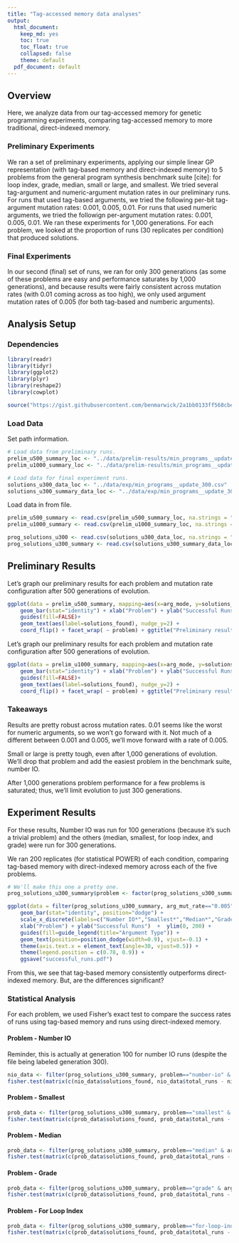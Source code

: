 ```yaml
---
title: "Tag-accessed memory data analyses"
output: 
  html_document: 
    keep_md: yes
    toc: true
    toc_float: true
    collapsed: false
    theme: default
  pdf_document: default
---
```


## Overview

Here, we analyze data from our tag-accessed memory for genetic programming experiments, comparing tag-accessed memory to more traditional, direct-indexed memory.

### Preliminary Experiments

We ran a set of preliminary experiments, applying our simple linear GP representation (with tag-based memory and direct-indexed memory) to 5 problems from the general program synthesis benchmark suite [cite]: for loop index, grade, median, small or large, and smallest.
We tried several tag-argument and numeric-argument mutation rates in our preliminary runs. 
For runs that used tag-based arguments, we tried the following per-bit tag-argument mutation rates: 0.001, 0.005, 0.01.
For runs that used numeric arguments, we tried the followign per-argument mutation rates: 0.001, 0.005, 0.01.
We ran these experiments for 1,000 generations.
For each problem, we looked at the proportion of runs (30 replicates per condition) that produced solutions.

### Final Experiments

In our second (final) set of runs, we ran for only 300 generations (as some of these problems are easy and performance saturates by 1,000 generations), and because results were fairly consistent across mutation rates (with 0.01 coming across as too high), we only used argument mutation rates of 0.005 (for both tag-based and numberic arguments).

## Analysis Setup

### Dependencies

```r
library(readr)
library(tidyr)
library(ggplot2)
library(plyr)
library(reshape2)
library(cowplot)

source("https://gist.githubusercontent.com/benmarwick/2a1bb0133ff568cbe28d/raw/fb53bd97121f7f9ce947837ef1a4c65a73bffb3f/geom_flat_violin.R")
```

### Load Data

Set path information.
```r
# Load data from preliminary runs.
prelim_u500_summary_loc <- "../data/prelim-results/min_programs__update_500__solutions_summary.csv"
prelim_u1000_summary_loc <- "../data/prelim-results/min_programs__update_1000__solutions_summary.csv"

# Load data for final experiment runs.
solutions_u300_data_loc <- "../data/exp/min_programs__update_300.csv"
solutions_u300_summary_data_loc <- "../data/exp/min_programs__update_300__solutions_summary.csv"
```

Load data in from file.
```r

prelim_u500_summary <- read.csv(prelim_u500_summary_loc, na.strings = "NONE")
prelim_u1000_summary <- read.csv(prelim_u1000_summary_loc, na.strings = "NONE")

prog_solutions_u300 <- read.csv(solutions_u300_data_loc, na.strings = "NONE")
prog_solutions_u300_summary <- read.csv(solutions_u300_summary_data_loc, na.strings = "NONE")

```

## Preliminary Results

Let's graph our preliminary results for each problem and mutation rate configuration after 500 generations of evolution.

```r
ggplot(data = prelim_u500_summary, mapping=aes(x=arg_mode, y=solutions_found, fill=arg_mode)) +
    geom_bar(stat="identity") + xlab("Problem") + ylab("Successful Runs")  +  ylim(0, 30) +
    guides(fill=FALSE)+
    geom_text(aes(label=solutions_found), nudge_y=2) + 
    coord_flip() + facet_wrap( ~ problem) + ggtitle("Preliminary results @ 500 generations")
```

Let's graph our preliminary results for each problem and mutation rate configuration after 500 generations of evolution.

```r
ggplot(data = prelim_u1000_summary, mapping=aes(x=arg_mode, y=solutions_found, fill=arg_mode)) +
    geom_bar(stat="identity") + xlab("Problem") + ylab("Successful Runs")  +  ylim(0, 30) +
    guides(fill=FALSE)+
    geom_text(aes(label=solutions_found), nudge_y=2) + 
    coord_flip() + facet_wrap( ~ problem) + ggtitle("Preliminary results @ 1000 generations")
```
### Takeaways

Results are pretty robust across mutation rates. 0.01 seems like the worst for numeric arguments, so we won't go forward with it. Not much of a different between 0.001 and 0.005, we'll move forward with a rate of 0.005.

Small or large is pretty tough, even after 1,000 generations of evolution. We'll drop that problem and add the easiest problem in the benchmark suite, number IO.

After 1,000 generations problem performance for a few problems is saturated; thus, we'll limit evolution to just 300 generations.

## Experiment Results

For these results, Number IO was run for 100 generations (because it's such a trivial problem) and the others (median, smallest, for loop index, and grade) were run for 300 generations.

We ran 200 replicates (for statistical POWER) of each condition, comparing tag-based memory with direct-indexed memory across each of the five problems.

```r
# We'll make this one a pretty one.
prog_solutions_u300_summary$problem <- factor(prog_solutions_u300_summary$problem, levels=c("number-io","smallest","median","grade","for-loop-index"))

ggplot(data = filter(prog_solutions_u300_summary, arg_mut_rate=="0.005"), mapping=aes(x=problem, y=solutions_found, fill=arg_type, label=solutions_found)) +
    geom_bar(stat="identity", position="dodge") + 
    scale_x_discrete(labels=c("Number IO*","Smallest*","Median*","Grade*","For Loop Index*")) +
    xlab("Problem") + ylab("Successful Runs")  +  ylim(0, 200) +
    guides(fill=guide_legend(title="Argument Type")) +
    geom_text(position=position_dodge(width=0.9), vjust=-0.1) +
    theme(axis.text.x = element_text(angle=30, vjust=0.5)) +
    theme(legend.position = c(0.78, 0.9)) +
    ggsave("successful_runs.pdf")
```

From this, we see that tag-based memory consistently outperforms direct-indexed memory. But, are the differences significant? 

### Statistical Analysis

For each problem, we used Fisher's exact test to compare the success rates of runs using tag-based memory and runs using direct-indexed memory.

#### Problem - Number IO

Reminder, this is actually at generation 100 for number IO runs (despite the file being labeled generation 300).

```r
nio_data <- filter(prog_solutions_u300_summary, problem=="number-io" & arg_type!="Both" & arg_mut_rate=="0.005")
fisher.test(matrix(c(nio_data$solutions_found, nio_data$total_runs - nio_data$solutions_found), nrow=length(nio_data$solutions_found)))
```

#### Problem - Smallest

```r
prob_data <- filter(prog_solutions_u300_summary, problem=="smallest" & arg_type!="Both" & arg_mut_rate=="0.005")
fisher.test(matrix(c(prob_data$solutions_found, prob_data$total_runs - prob_data$solutions_found), nrow=length(prob_data$solutions_found)))
```

#### Problem - Median

```r
prob_data <- filter(prog_solutions_u300_summary, problem=="median" & arg_type!="Both" & arg_mut_rate=="0.005")
fisher.test(matrix(c(prob_data$solutions_found, prob_data$total_runs - prob_data$solutions_found), nrow=length(prob_data$solutions_found)))
```

#### Problem - Grade

```r
prob_data <- filter(prog_solutions_u300_summary, problem=="grade" & arg_type!="Both" & arg_mut_rate=="0.005")
fisher.test(matrix(c(prob_data$solutions_found, prob_data$total_runs - prob_data$solutions_found), nrow=length(prob_data$solutions_found)))
```

#### Problem - For Loop Index

```r
prob_data <- filter(prog_solutions_u300_summary, problem=="for-loop-index" & arg_type!="Both" & arg_mut_rate=="0.005")
fisher.test(matrix(c(prob_data$solutions_found, prob_data$total_runs - prob_data$solutions_found), nrow=length(prob_data$solutions_found)))
```
